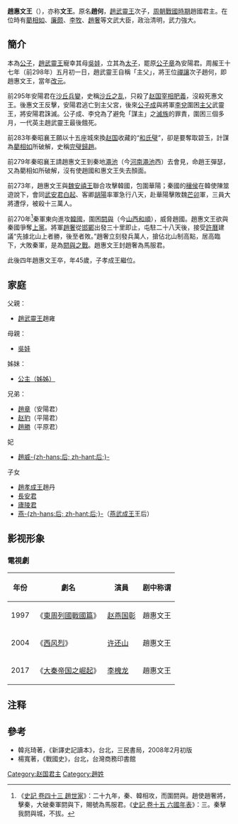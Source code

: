 {{Emperorcn box
|圖像=
|名稱=趙惠文王
|姓名=趙何
|謚號=惠文王
|陵墓=不詳
|政權=[[赵国|赵国]]
|出生日期=前310年
|逝世日期=前266年
|在位=前298年5月1日 - 前266年
|父=[[趙武靈王|趙武靈王]]
|母=[[趙惠后|吳娃]]
|年號=無
}}

'''趙惠文王'''（{{bd|前310年||前266年||Z}}），亦称'''文王'''。原名'''趙何'''，[[趙武靈王|趙武靈王]]次子，[[周朝|周朝]][[戰國|戰國時期]]趙國君主。在位時有[[藺相如|藺相如]]、[[廉颇|廉颇]]、[[李牧|李牧]]、[[趙奢|趙奢]]等文武大臣，政治清明，武力強大。

==簡介==
本為[[公子|公子]]，[[趙武靈王|趙武靈王]]寵幸其母[[趙惠后|吳娃]]，立其為[[太子|太子]]，罷原[[公子章|公子章]]為安陽君。周赧王十七年（前298年）五月初一日，趙武靈王自稱「主父」，將王位[[禅让制|禪讓]]次子趙何，即趙惠文王，當年[[改元|改元]]。

前295年安陽君在[[广宗县|沙丘]][[政變|兵變]]，史稱[[沙丘之乱|沙丘之乱]]，只殺了[[赵国|赵国]][[宰相|宰相]][[肥義|肥義]]，沒殺死惠文王。後惠文王反擊，安陽君逃亡到主父宮，後來[[赵成_(安平君)|公子成]]與將軍[[李兌|李兌]]圍困[[主父|主父]]武靈王，將安陽君誅滅。公子成、李兌為了避免「謀主」之[[族誅|滅族]]的罪責，圍困三個多月，一代英主趙武靈王最後餓死。

前283年秦昭襄王願以十五座城來換[[赵国|赵国]]收藏的“[[和氏璧|和氏璧]]”，卻是要奪取碧玉，計謀為[[藺相如|藺相如]]所破解，史稱[[完璧歸趙|完璧歸趙]]。

前279年秦昭襄王請趙惠文王到秦地[[澠池之會|澠池]]（今[[河南省|河南]][[渑池县|澠池]]西）去會見，命趙王彈瑟，又為藺相如所破解，沒有使趙國和惠文王失去顏面。

前273年，趙惠文王與[[魏安禧王|魏安禧王]]聯合攻擊韓國，包圍華陽；秦國的[[穰侯|穰侯]]在韓使陳筮遊說下，會同[[武安君|武安君]][[白起|白起]]、客卿[[胡陽|胡陽]]率軍急行八天，赴華陽擊敗魏[[芒卯|芒卯]]軍，三員大將遭俘，被殺十三萬人。

前270年<ref>《[[s:史記/卷043|史記 卷四十三 趙世家]]》：二十九年，秦、韓相攻，而圍閼與。趙使趙奢將，擊秦，大破秦軍閼與下，賜號為馬服君。《[[s:史記/卷015|史記 卷十五 六國年表]]》：三。秦擊我閼與城，不拔。</ref>秦軍東向進攻[[韩国_(战国)|韓國]]，圍困[[和顺县|閼與]]（今[[山西省|山西]][[和顺县|和順]]），威脅趙國。趙惠文王欲與秦國爭奪[[上党郡|上黨]]。將軍[[趙奢|趙奢]]從[[邯鄲郡|邯鄲]]出發三十里即止，屯駐二十八天後，接受[[許曆|許曆]]建議“先據北山上者勝，後至者敗。”趙奢立刻發兵萬人，搶佔北山制高點，居高臨下，大敗秦軍，是為[[閼與之戰|閼與之戰]]。趙惠文王封趙奢為馬服君。

此後四年趙惠文王卒，年45歲，子孝成王繼位。

==家庭==
父親：
*[[趙武靈王|趙武靈王]]趙雍

母親：
*[[趙惠后|吳娃]]

姊妹：
*[[公主（姊姊）|公主（姊姊）]]

兄弟：
*[[公子章|趙章]]（安陽君）
*[[赵豹|赵豹]]（平陽君）
*[[趙勝|趙勝]]（平原君）

妃
*[[赵威后|趙威-{zh-hans:后; zh-hant:后;}-]]

子女
*[[趙孝成王|趙孝成王]]趙丹
*[[長安君_(趙國)|長安君]]
*[[廬陵君|廬陵君]]
*[[燕武成后|燕-{zh-hans:后; zh-hant:后;}-]]（[[燕武成王|燕武成王]]王后）

== 影视形象 ==
===電視劇===
{| class="wikitable"
!年份
!劇名
!演員
!剧中称谓
|-
|1997||《[[東周列國戰國篇|東周列國戰國篇]]》||[[赵燕国彰|赵燕国彰]]||趙惠文王
|-
|2004||《[[铁血长平|西风烈]]》||[[许还山|许还山]]||趙惠文王
|-
|2017||《[[大秦帝国之崛起|大秦帝国之崛起]]》||[[李槐龙|李槐龙]]||趙惠文王	
|}

== 注释 ==

{{Reflist}}

==參考==
*韓兆琦著，《新譯史記讀本》，台北，三民書局，2008年2月初版
*楊寬著，《戰國史》，台北，台灣商務印書館

{{start box}}
{{s-before|父[[趙武靈王|趙武靈王]]}}
{{s-title|[[戰國|戰國]][[赵国|赵国]]君主|前298年－前266年}}
{{s-after|子[[趙孝成王|趙孝成王]]}}
{{end box}}

{{赵国君主}}

[[Category:赵国君主|Category:赵国君主]]
[[Category:趙姓|Category:趙姓]]